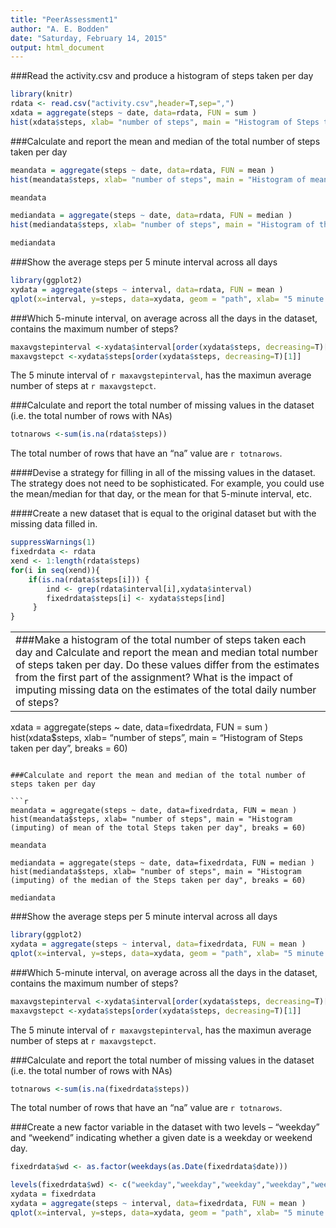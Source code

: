 ```yaml
---
title: "PeerAssessment1"
author: "A. E. Bodden"
date: "Saturday, February 14, 2015"
output: html_document
---
```


###Read the activity.csv and produce a histogram of steps taken per day
```r
library(knitr)
rdata <- read.csv("activity.csv",header=T,sep=",")
xdata = aggregate(steps ~ date, data=rdata, FUN = sum )
hist(xdata$steps, xlab= "number of steps", main = "Histogram of Steps taken per day", breaks = 60)
```

###Calculate and report the mean and median of the total number of steps taken per day 

```r
meandata = aggregate(steps ~ date, data=rdata, FUN = mean )
hist(meandata$steps, xlab= "number of steps", main = "Histogram of mean of the total Steps taken per day", breaks = 60)

meandata

mediandata = aggregate(steps ~ date, data=rdata, FUN = median )
hist(mediandata$steps, xlab= "number of steps", main = "Histogram of the median of the Steps taken per day", breaks = 60)

mediandata
```
###Show the average steps per 5 minute interval across all days

```r
library(ggplot2)
xydata = aggregate(steps ~ interval, data=rdata, FUN = mean )
qplot(x=interval, y=steps, data=xydata, geom = "path", xlab= "5 minute intervals", main = "Avg Number of Steps per 5 min interval across all day")
```

###Which 5-minute interval, on average across all the days in the dataset, contains the maximum number of steps?
```r
maxavgstepinterval <-xydata$interval[order(xydata$steps, decreasing=T)[1]]
maxavgstepct <-xydata$steps[order(xydata$steps, decreasing=T)[1]]

```
The 5 minute interval of `r maxavgstepinterval`, has the maximun average number of steps at `r maxavgstepct`.



###Calculate and report the total number of missing values in the dataset (i.e. the total number of rows with NAs)
```r
totnarows <-sum(is.na(rdata$steps))
```
The total number of rows that have an "na" value are `r totnarows`.

####Devise a strategy for filling in all of the missing values in the dataset. The strategy does not need to be sophisticated. For example, you could use the mean/median for that day, or the mean for that 5-minute interval, etc.

####Create a new dataset that is equal to the original dataset but with the missing data filled in.
```r
suppressWarnings(1)
fixedrdata <- rdata
xend <- 1:length(rdata$steps)
for(i in seq(xend)){
    if(is.na(rdata$steps[i])) {
        ind <- grep(rdata$interval[i],xydata$interval)
        fixedrdata$steps[i] <- xydata$steps[ind]
     }
}

```

---
###Make a histogram of the total number of steps taken each day and Calculate and report the mean and median total number of steps taken per day. Do these values differ from the estimates from the first part of the assignment? What is the impact of imputing missing data on the estimates of the total daily number of steps?
---
xdata = aggregate(steps ~ date, data=fixedrdata, FUN = sum )
hist(xdata$steps, xlab= "number of steps", main = "Histogram of Steps taken per day", breaks = 60)
```

###Calculate and report the mean and median of the total number of steps taken per day 

```r
meandata = aggregate(steps ~ date, data=fixedrdata, FUN = mean )
hist(meandata$steps, xlab= "number of steps", main = "Histogram (imputing) of mean of the total Steps taken per day", breaks = 60)

meandata

mediandata = aggregate(steps ~ date, data=fixedrdata, FUN = median )
hist(mediandata$steps, xlab= "number of steps", main = "Histogram (imputing) of the median of the Steps taken per day", breaks = 60)

mediandata
```
###Show the average steps per 5 minute interval across all days

```r
library(ggplot2)
xydata = aggregate(steps ~ interval, data=fixedrdata, FUN = mean )
qplot(x=interval, y=steps, data=xydata, geom = "path", xlab= "5 minute intervals", main = "(imputing) Avg Number of Steps per 5 min interval across all day")
```

###Which 5-minute interval, on average across all the days in the dataset, contains the maximum number of steps?
```r
maxavgstepinterval <-xydata$interval[order(xydata$steps, decreasing=T)[1]]
maxavgstepct <-xydata$steps[order(xydata$steps, decreasing=T)[1]]

```
The 5 minute interval of `r maxavgstepinterval`, has the maximun average number of steps at `r maxavgstepct`.



###Calculate and report the total number of missing values in the dataset (i.e. the total number of rows with NAs)
```r
totnarows <-sum(is.na(fixedrdata$steps))
```
The total number of rows that have an "na" value are `r totnarows`.


###Create a new factor variable in the dataset with two levels – “weekday” and “weekend” indicating whether a given date is a weekday or weekend day.
```r
fixedrdata$wd <- as.factor(weekdays(as.Date(fixedrdata$date)))

levels(fixedrdata$wd) <- c("weekday","weekday","weekday","weekday","weekday","weekend","weekend")
xydata = fixedrdata
xydata = aggregate(steps ~ interval, data=fixedrdata, FUN = mean )
qplot(x=interval, y=steps, data=xydata, geom = "path", xlab= "5 minute intervals", main = "(imputing) Avg Number of Steps per 5 min interval across all day")
```
